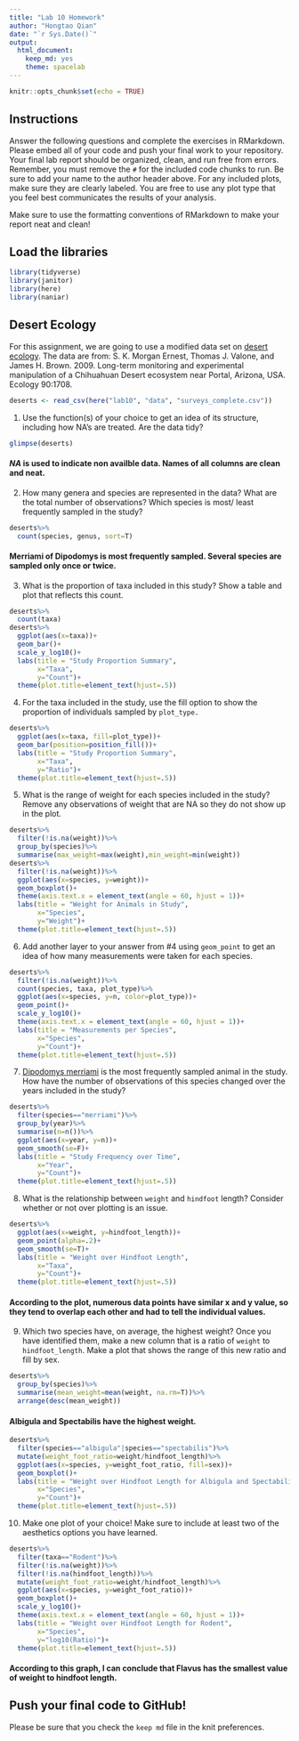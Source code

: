 ```yaml
---
title: "Lab 10 Homework"
author: "Hongtao Qian"
date: "`r Sys.Date()`"
output:
  html_document: 
    keep_md: yes
    theme: spacelab
---
```


```r
knitr::opts_chunk$set(echo = TRUE)
```

## Instructions
Answer the following questions and complete the exercises in RMarkdown. Please embed all of your code and push your final work to your repository. Your final lab report should be organized, clean, and run free from errors. Remember, you must remove the `#` for the included code chunks to run. Be sure to add your name to the author header above. For any included plots, make sure they are clearly labeled. You are free to use any plot type that you feel best communicates the results of your analysis.  

Make sure to use the formatting conventions of RMarkdown to make your report neat and clean!  

## Load the libraries
```r
library(tidyverse)
library(janitor)
library(here)
library(naniar)
``` 

## Desert Ecology
For this assignment, we are going to use a modified data set on [desert ecology](http://esapubs.org/archive/ecol/E090/118/). The data are from: S. K. Morgan Ernest, Thomas J. Valone, and James H. Brown. 2009. Long-term monitoring and experimental manipulation of a Chihuahuan Desert ecosystem near Portal, Arizona, USA. Ecology 90:1708.
```r
deserts <- read_csv(here("lab10", "data", "surveys_complete.csv"))
```

1. Use the function(s) of your choice to get an idea of its structure, including how NA's are treated. Are the data tidy?  
```r
glimpse(deserts)
```
#### *NA* is used to indicate non availble data. Names of all columns are clean and neat. 

2. How many genera and species are represented in the data? What are the total number of observations? Which species is most/ least frequently sampled in the study?
```r
deserts%>%
  count(species, genus, sort=T)
```
#### Merriami of Dipodomys is most frequently sampled. Several species are sampled only once or twice. 

3. What is the proportion of taxa included in this study? Show a table and plot that reflects this count.
```r
deserts%>%
  count(taxa)
deserts%>%
  ggplot(aes(x=taxa))+
  geom_bar()+
  scale_y_log10()+
  labs(title = "Study Proportion Summary", 
       x="Taxa", 
       y="Count")+
  theme(plot.title=element_text(hjust=.5))
```

4. For the taxa included in the study, use the fill option to show the proportion of individuals sampled by `plot_type.`
```r
deserts%>%
  ggplot(aes(x=taxa, fill=plot_type))+
  geom_bar(position=position_fill())+
  labs(title = "Study Proportion Summary", 
       x="Taxa", 
       y="Ratio")+
  theme(plot.title=element_text(hjust=.5))
```


5. What is the range of weight for each species included in the study? Remove any observations of weight that are NA so they do not show up in the plot.
```r
deserts%>%
  filter(!is.na(weight))%>%
  group_by(species)%>%
  summarise(max_weight=max(weight),min_weight=min(weight))
deserts%>%
  filter(!is.na(weight))%>%
  ggplot(aes(x=species, y=weight))+
  geom_boxplot()+
  theme(axis.text.x = element_text(angle = 60, hjust = 1))+
  labs(title = "Weight for Animals in Study", 
       x="Species", 
       y="Weight")+
  theme(plot.title=element_text(hjust=.5))
```


6. Add another layer to your answer from #4 using `geom_point` to get an idea of how many measurements were taken for each species.
```r
deserts%>%
  filter(!is.na(weight))%>%
  count(species, taxa, plot_type)%>%
  ggplot(aes(x=species, y=n, color=plot_type))+
  geom_point()+
  scale_y_log10()+
  theme(axis.text.x = element_text(angle = 60, hjust = 1))+
  labs(title = "Measurements per Species", 
       x="Species", 
       y="Count")+
  theme(plot.title=element_text(hjust=.5))
```


7. [Dipodomys merriami](https://en.wikipedia.org/wiki/Merriam's_kangaroo_rat) is the most frequently sampled animal in the study. How have the number of observations of this species changed over the years included in the study?
```r
deserts%>%
  filter(species=="merriami")%>%
  group_by(year)%>%
  summarise(n=n())%>%
  ggplot(aes(x=year, y=n))+
  geom_smooth(se=F)+
  labs(title = "Study Frequency over Time", 
       x="Year", 
       y="Count")+
  theme(plot.title=element_text(hjust=.5))
```


8. What is the relationship between `weight` and `hindfoot` length? Consider whether or not over plotting is an issue.
```r
deserts%>%
  ggplot(aes(x=weight, y=hindfoot_length))+
  geom_point(alpha=.2)+
  geom_smooth(se=T)+
  labs(title = "Weight over Hindfoot Length", 
       x="Taxa", 
       y="Count")+
  theme(plot.title=element_text(hjust=.5))
```
#### According to the plot, numerous data points have similar x and y value, so they tend to overlap each other and had to tell the individual values. 

9. Which two species have, on average, the highest weight? Once you have identified them, make a new column that is a ratio of `weight` to `hindfoot_length`. Make a plot that shows the range of this new ratio and fill by sex.
```r
deserts%>%
  group_by(species)%>%
  summarise(mean_weight=mean(weight, na.rm=T))%>%
  arrange(desc(mean_weight))
```
#### Albigula and Spectabilis have the highest weight. 
```r
deserts%>%
  filter(species=="albigula"|species=="spectabilis")%>%
  mutate(weight_foot_ratio=weight/hindfoot_length)%>%
  ggplot(aes(x=species, y=weight_foot_ratio, fill=sex))+
  geom_boxplot()+
  labs(title = "Weight over Hindfoot Length for Albigula and Spectabilis", 
       x="Species", 
       y="Count")+
  theme(plot.title=element_text(hjust=.5))
```


10. Make one plot of your choice! Make sure to include at least two of the aesthetics options you have learned.
```r
deserts%>%
  filter(taxa=="Rodent")%>%
  filter(!is.na(weight))%>%
  filter(!is.na(hindfoot_length))%>%
  mutate(weight_foot_ratio=weight/hindfoot_length)%>%
  ggplot(aes(x=species, y=weight_foot_ratio))+
  geom_boxplot()+
  scale_y_log10()+
  theme(axis.text.x = element_text(angle = 60, hjust = 1))+
  labs(title = "Weight over Hindfoot Length for Rodent", 
       x="Species", 
       y="log10(Ratio)")+
  theme(plot.title=element_text(hjust=.5))
```
#### According to this graph, I can conclude that Flavus has the smallest value of weight to hindfoot length. 

## Push your final code to GitHub!
Please be sure that you check the `keep md` file in the knit preferences. 